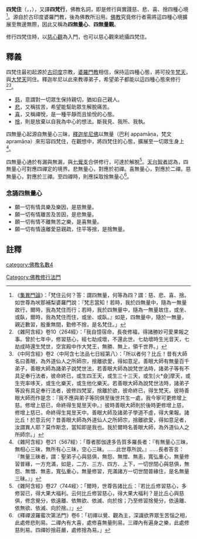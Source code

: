 {{佛教}}
'''四梵住'''（{{lang-sa|चत्वारि ब्रह्मविहाराः}}，{{IAST|catvāri brahmavihārāḥ}}，{{lang-pi|{{IAST|cattāri brahmavihārā}}}}），又譯'''四梵行'''，佛教名詞，即是修行與實踐慈、悲、喜、捨四種心境<ref>
《[[集異門論|集異門論]]》：「梵住云何？答：謂四無量，何等為四？謂：慈、悲、喜、捨。如世尊為吠那補梨婆羅門說：『梵志當知！若時，我於四無量中，隨為一無量故行，爾時，我為梵住而行；若時，我於四無量中，隨為一無量故住，或坐、或臥，爾時，我為梵住而住，或坐、或臥。』如是，四無量中，隨於一無量，親近數習，殷重無間，勤修不捨，是名梵住。」
</ref>。源自於古印度婆羅門教，後為佛教所沿用。[[佛教|佛教]]究竟修行者需將這四種心境擴展至無邊無際，因此又稱為'''四無量心'''、'''四無量觀'''。

修行四梵住時，以[[慈心觀|慈心觀]]為入門，也可以慈心觀來統攝四梵住。

==釋義==
四梵住最初起源於[[古印度|古印度]]宗教，[[婆羅門教|婆羅門教]]相信，保持這四種心態，將可投生[[梵天|梵天]]，與[[大梵天|大梵天]]同住。釋迦牟尼以此來教導弟子，希望弟子都能以這四種心態來修行<ref>《雜阿含經》卷10〈264經〉：「我自憶宿命，長夜修福，得諸勝妙可愛果報之事。曾於七年中，修習慈心，經七劫成壞，不還此世。七劫壞時生光音天，七劫成時還生梵世，空宮殿中作大梵王，無勝、無上，領千世界。」</ref><ref>《中阿含經》卷2〈中阿含七法品七日經第八〉：「所以者何？比丘！昔有大師名曰善眼，為外道仙人之所師宗，捨離欲愛，得如意足。善眼大師有無量百千弟子，善眼大師為諸弟子說梵世法，若善眼大師為說梵世法時，諸弟子等有不具足奉行法者，彼命終已，或生四王天，或生三十三天，或生[火*僉]摩天，或生兜率哆天，或生化樂天，或生他化樂天。若善眼大師為說梵世法時，諸弟子等設有具足奉行法者，彼修四梵室，捨離於欲，彼命終已，得生梵天。彼時善眼大師而作是念：『我不應與弟子等同俱至後世共生一處，我今寧可更修增上慈。修增上慈已，命終得生晃昱天中。』彼時善眼大師則於後時更修增上慈，修增上慈已，命終得生晃昱天中。善眼大師及諸弟子學道不虛，得大果報。諸比丘！於意云何？昔善眼大師為外道仙人之所師宗，捨離欲愛，得如意足者，汝謂異人耶？莫作斯念，當知即是我也。我於爾時名善眼大師，為外道仙人之所師宗。」</ref>。

*[[慈_(佛教)|慈]]，意謂對一切眾生保持親切，猶如自己親人。
*[[悲_(佛教)|悲]]，又稱拔苦，希望能幫助眾生解脫痛苦。
*[[喜_(佛教)|喜]]，又稱禪悅，是一種平靜而且愉悅的心態。
*[[捨_(佛教)|捨]]，則是放棄以自我為中心的想法。斷我見、我所、我執。

四無量心起源自無量心三昧，[[釋迦牟尼佛|釋迦牟尼佛]]以無量（巴利 appamāṇa，梵文 apramāṇa）來形容四梵住，在觀想中，將四梵住的心態，擴展至一切眾生身上<ref>《雜阿含經》卷21〈567經〉：「尊者那伽達多告質多羅長者：『有無量心三昧，無相心三昧，無所有心三昧，空心三昧。……此世尊所說。』……長者答言：『無量三昧者，謂：聖弟子心與慈俱，無怨、無憎、無恚，寬弘重心，無量修習普緣，一方充滿，如是，二方、三方、四方、上下，一切世間心與慈俱，無怨、無憎、無恚，寬弘重心，無量修習，充滿諸方一切世間普緣住，是名無量三昧。』」</ref>。

四無量心通於有漏與無漏，與[[七覺支|七覺支]]合併修行，可達於解脫<ref>《雜阿含經》卷27〈744經〉：「爾時，世尊告諸比丘：『若比丘修習慈心，多修習已，得大果大福利。云何比丘修習慈心，得大果大福利？是比丘心與慈俱，修念覺分，依遠離、依無欲、依滅、向於捨；乃至修習捨覺分，依遠離、依無欲、依滅、向於捨。』」</ref>。[[天台智者|天台智者]]認為，四無量心可對應四禪定的境界。悲無量心，對應於初禪。喜無量心，對應於二禪。慈無量心，對應於三禪。至四禪時，則應採取捨無量心<ref>《釋禪波羅蜜次第法門》卷6：「初禪以覺、觀為主，深識欲界眾生苦惱之相，此處修悲則易。二禪內有大喜，處修喜無量則易。三禪內有遍身之樂，此處修慈則易。四禪妙捨莊嚴，處修捨為易。」</ref>。

=== 念誦四無量心 ===
*願一切有情具樂及樂因，是慈無量。
*願一切有情離苦及苦因，是悲無量。
*願一切有情不離無苦之樂，是喜無量。
*願一切有情遠離愛惡親疏，住平等捨，是捨無量。

==註釋==
{{reflist|2}}
{{Authority control}}
[[category:佛教名數4|category:佛教名數4]]
[[Category:佛教修行法門|Category:佛教修行法門]]
